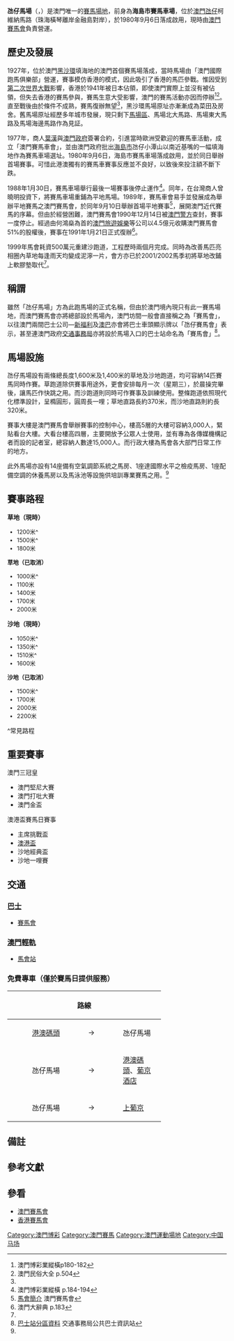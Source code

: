 {{Infobox Racecourse
|Name = 氹仔馬場<br/>Taipa Racecourse
|image = [[file:Macau_Jockey_Club_Racecourse2021.jpg|250px]]
|Caption = 从西侧眺望氹仔馬場，左侧为氹仔线，前景为东亚运大马路
|Location = {{MAC}}[[氹仔|氹仔]]
|Owner = [[澳門賽馬會|澳門賽馬會]]
|Opened = {{start date and age|1980|9|6}}
|Capacity = 15,000人
|CourseType = 右轉
|Website =
}}

'''氹仔馬場'''（{{lang-en|'''Taipa Racecourse'''}}，{{lang-pt|'''Hipódromo da Taipa'''}}）是澳門唯一的[[賽馬場|賽馬場地]]，前身為'''海島市賽馬車場'''，位於[[澳門|澳門]][[氹仔|氹仔]]柯維納馬路（珠海橫琴離岸金融島對岸），於1980年9月6日落成啟用，現時由[[澳門賽馬會|澳門賽馬會]]負責營運。

==歷史及發展==
{{main|澳門賽馬}}

1927年，位於澳門[[黑沙環|黑沙環]]填海地的澳門首個賽馬場落成，當時馬場由「澳門國際跑馬俱樂部」營運，賽事模仿香港的模式，因此吸引了香港的馬匹參戰。惟因受到[[第二次世界大戰|第二次世界大戰]]影響，香港於1941年被日本佔領，即使澳門實際上並沒有被佔領，但失去香港的賽馬參與，賽馬生意大受影響，澳門的賽馬活動亦因而停辦<ref>澳門博彩業縱橫p180-182</ref><ref name="moc">澳門民俗大全 p.504</ref>。直至戰後由於條件不成熟，賽馬復辦無望<ref name="moc"/>，黑沙環馬場原址亦漸漸成為菜田及房舍。舊馬場原址經歷多年城市發展，現只剩下[[馬場_(澳門)|馬場區]]、馬場北大馬路、馬場東大馬路及馬場海邊馬路作為見証。

1977年，商人[[葉漢|葉漢]]與[[葡屬澳門|澳門政府]]簽署合約，引進當時歐洲受歡迎的賽馬車活動，成立「澳門賽馬車會」，並由澳門政府批出[[海島市|海島市]]氹仔小潭山以南近基嘴的一幅填海地作為賽馬車場選址。1980年9月6日，海島市賽馬車場落成啟用，並於同日舉辦首場賽事。可惜此港澳獨有的賽馬車賽事反應並不良好，以致後來投注額不斷下跌。

1988年1月30日，賽馬車場舉行最後一場賽事後停止運作<ref>澳門博彩業縱橫 p.184-194</ref>。同年，在台灣商人曾曉明投資下，將賽馬車場重鋪為平地馬場。1989年，賽馬車會易手並發展成為舉辦平地賽馬之澳門賽馬會，於同年9月10日舉辦首場平地賽事<ref name="history">[http://www.mjc.mo/race/info/r_pages.php?id=41 馬會簡介] {{Wayback|url=http://www.mjc.mo/race/info/r_pages.php?id=41 |date=20170704185047 }} 澳門賽馬會</ref>，展開澳門近代賽馬的序幕。但由於經營困難，澳門賽馬會1990年12月14日被[[司法警察局|澳門警方]]查封，賽事一度停止。經過由何鴻燊為首的[[澳門旅遊娛樂|澳門旅遊娛樂]]等公司以4.5億元收購澳門賽馬會51%的股權後，賽事在1991年1月21日正式復辦<ref>澳門大辭典 p.183</ref>。

1999年馬會耗資500萬元重建沙跑道，工程歷時兩個月完成。同時為改善馬匹亮相圈內草地每逢雨天均變成泥濘一片，會方亦已於2001/2002馬季初將草地改鋪上軟膠墊取代<ref name="history"/>。

==稱謂==
雖然「氹仔馬場」方為此跑馬場的正式名稱，但由於澳門境內現只有此一賽馬場地，而澳門賽馬會亦將總部設於馬場內，澳門坊間一般會直接稱之為「賽馬會」，以往澳門兩間巴士公司—[[澳門新福利公共汽車有限公司|新福利]]及[[澳門公共汽車有限公司|澳巴]]亦會將巴士車頭顯示牌以「氹仔賽馬會」表示，甚至連澳門政府[[交通事務局|交通事務局]]亦將設於馬場入口的巴士站命名為「賽馬會」<ref>[http://www.dsat.gov.mo/bus/tc/bus_station_list.aspx 巴士站分區資料] {{Wayback|url=http://www.dsat.gov.mo/bus/tc/bus_station_list.aspx |date=20160829104502 }} 交通事務局公共巴士資訊站</ref>。

==馬場設施==
氹仔馬場設有兩條總長度1,600米及1,400米的草地及沙地跑道，均可容納14匹賽馬同時作賽。草跑道除供賽事用途外，更會安排每月一次（星期三），於晨操完畢後，讓馬匹作快跳之用。而沙跑道則同時可作賽事及訓練使用。整條跑道依照現代化標準設計，呈橢圓形，圓周長一哩；草地直路長約370米，而沙地直路則約長320米。

賽事大樓是澳門賽馬會舉辦賽事的控制中心，樓高5層的大樓可容納3,000人，緊貼看台大樓。大看台樓高四層，主要開放予公眾人士使用，並有專為各傳媒機構記者而設的記者室，總容納人數達15,000人。而行政大樓為馬會各大部門日常工作的地方。

此外馬場亦設有14座備有空氣調節系統之馬房、1座達國際水平之檢疫馬房、1座配備空調的休養馬房以及馬泳池等設施供培訓專業賽馬之用。<ref name="history"/>

==賽事路程==
'''草地（現時）'''
<div style="font-size: small">
{{col-begin}}
{{col-3}}
*1200米^
*1500米^
*1800米
{{col-3}}
'''草地（已取消）'''
*1000米^
*1100米
*1400米
*1700米
*2000米
{{col-end}}
</div>

'''沙地（現時）'''
<div style="font-size: small">
{{col-begin}}
{{col-3}}
*1050米^
*1350米^
*1510米^
*1600米

{{col-3}}
'''沙地（已取消）'''
*1500米^
*1700米
*2000米
*2200米
{{col-end}}
</div>
^常見路程

==重要賽事==
;澳門三冠皇
*澳門堅尼大賽
*澳門打吡大賽
*澳門金盃

;澳港盃賽馬日賽事
*主席挑戰盃
*[[澳港盃|澳港盃]]
*沙地經典盃
*沙地一哩賽

==交通==
===[[澳門巴士|巴士]]===
*[[賽馬會_(巴士站)|賽馬會]]

===[[澳門輕軌|澳門輕軌]] ===
*[[馬會站|馬會站]]

===免費專車（僅於賽馬日提供服務）===
{| width=70% class="wikitable"
|-
! colspan=3 width=40% |路線
! width=40% |服務時間
! width=20% |班距
|-
|width="19.95%" align="right"|[[外港客運碼頭|港澳碼頭]]
|width="0.1%" align="center"|→
|width="19.95%"|氹仔馬場
|align="center"|首場'''本地'''或'''轉播'''賽事開賽前45分鐘至第一場
|align="center"|客滿即開
|-
|width="19.95%" align="right"|氹仔馬場
|width="0.1%" align="center"|→
|width="19.95%"|[[外港客運碼頭|港澳碼頭]]、[[葡京酒店|葡京酒店]]
|align="center"|尾場開跑前30分鐘至所有'''本地'''或'''轉播'''賽完結
|align="center"|客滿即開
|-
|width="19.95%" align="right"|氹仔馬場
|width="0.1%" align="center"|→
|width="19.95%"|[[上葡京|上葡京]]
|align="center"|中午12時至晚上8時
|align="center"|40分鐘
|}

== 備註 ==
<div class="references-small">
{{noteFoot}}
</div>

==參考文獻==
<references />

==參看==
*[[澳門賽馬會|澳門賽馬會]]
*[[香港賽馬會|香港賽馬會]]

[[Category:澳門博彩|Category:澳門博彩]]
[[Category:澳門賽馬|Category:澳門賽馬]]
[[Category:澳門運動場地|Category:澳門運動場地]]
[[Category:中国马场|Category:中国马场]]
